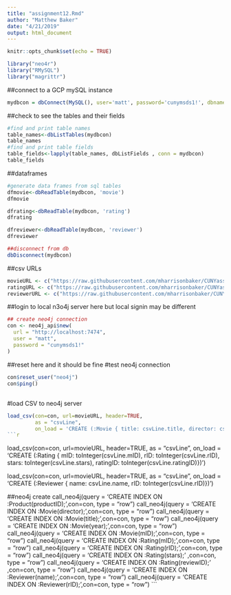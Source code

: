 ---
title: "assignment12.Rmd"
author: "Matthew Baker"
date: "4/21/2019"
output: html_document
---

```{r setup, include=FALSE}
knitr::opts_chunk$set(echo = TRUE)
```


```{r}
library("neo4r")
library("RMySQL")
library("magrittr")
```



##connect to a GCP mySQL instance
```{r}
mydbcon = dbConnect(MySQL(), user='matt', password='cunymsds1!', dbname='moviesdb', host='35.239.118.183')
```




##check to see the tables and their fields
```{r}
#find and print table names
table_names<-dbListTables(mydbcon)
table_names
#find and print table fields
table_fields<-lapply(table_names, dbListFields , conn = mydbcon)
table_fields
```

##dataframes
```{r}
#generate data frames from sql tables
dfmovie<-dbReadTable(mydbcon, 'movie')
dfmovie

dfrating<-dbReadTable(mydbcon, 'rating')
dfrating

dfreviewer<-dbReadTable(mydbcon, 'reviewer')
dfreviewer
```

```{r}
##disconnect from db
dbDisconnect(mydbcon)
```


##csv URLs
```{r}
movieURL <- c("https://raw.githubusercontent.com/mharrisonbaker/CUNYassignments/master/week12/movie.csv")
ratingURL <- c("https://raw.githubusercontent.com/mharrisonbaker/CUNYassignments/master/week12/rating.csv")
reviewerURL <- c("https://raw.githubusercontent.com/mharrisonbaker/CUNYassignments/master/week12/reviewer.csv")
```

##login to local n3o4j server here but local signin may be different 
```{r}
## create neo4j connection
con <- neo4j_api$new(
  url = "http://localhost:7474",
  user = "matt", 
  password = "cunymsds1!"
)
```



##reset here and it should be fine
#test neo4j connection
```{r}
con$reset_user("neo4j")
con$ping()
```



##
#load CSV to neo4j server
```{r}
load_csv(con=con, url=movieURL, header=TRUE, 
         as = "csvLine", 
         on_load = 'CREATE (:Movie { title: csvLine.title, director: csvLine.director, year: toInteger(csvLine.year), mID: toInteger(csvLine.mID)})')
```{r}

```

load_csv(con=con, url=movieURL, header=TRUE, 
         as = "csvLine", 
         on_load = 'CREATE (:Rating { mID: toInteger(csvLine.mID), rID: toInteger(csvLine.rID), stars: toInteger(csvLine.stars), ratingID: toInteger(csvLine.ratingID)})')

load_csv(con=con, url=movieURL, header=TRUE, 
         as = "csvLine", 
         on_load = 'CREATE (:Reviewer { name: csvLine.name, rID: toInteger(csvLine.rID)})')

##neo4j create 
call_neo4j(query = 'CREATE INDEX ON :Product(productID);',con=con, type = "row")
call_neo4j(query = 'CREATE INDEX ON :Movie(director);',con=con, type = "row")
call_neo4j(query = 'CREATE INDEX ON :Movie(title);',con=con, type = "row")
call_neo4j(query = 'CREATE INDEX ON :Movie(year);',con=con, type = "row")
call_neo4j(query = 'CREATE INDEX ON :Movie(mID);',con=con, type = "row")
call_neo4j(query = 'CREATE INDEX ON :Rating(mID);',con=con, type = "row")
call_neo4j(query = 'CREATE INDEX ON :Rating(rID);',con=con, type = "row")
call_neo4j(query = 'CREATE INDEX ON :Rating(stars);' ,con=con, type = "row")
call_neo4j(query = 'CREATE INDEX ON :Rating(reviewID);' ,con=con, type = "row")
call_neo4j(query = 'CREATE INDEX ON :Reviewer(name);',con=con, type = "row")
call_neo4j(query = 'CREATE INDEX ON :Reviewer(rID);',con=con, type = "row")
```

